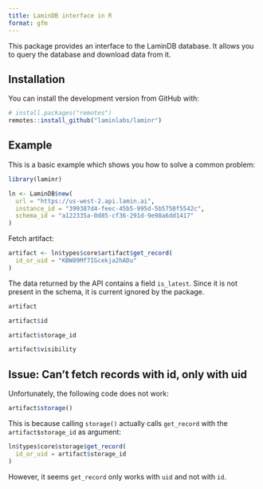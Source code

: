 ```yaml
---
title: LaminDB interface in R
format: gfm
---
```


This package provides an interface to the LaminDB database. It allows you to query the database and download data from it.

## Installation

You can install the development version from GitHub with:

```R
# install.packages("remotes")
remotes::install_github("laminlabs/laminr")
```

## Example

This is a basic example which shows you how to solve a common problem:

```r
library(laminr)

ln <- LaminDB$new(
  url = "https://us-west-2.api.lamin.ai",
  instance_id = "399387d4-feec-45b5-995d-5b5750f5542c",
  schema_id = "a122335a-0d85-cf36-291d-9e98a6dd1417"
)
```

Fetch artifact:
```r
artifact <- ln$types$core$artifact$get_record(
  id_or_uid = "KBW89Mf7IGcekja2hADu"
)
```

:::{.callout-note}
The data returned by the API contains a field `is_latest`. Since it is not present in the schema, it is current ignored by the package.
:::


```r
artifact

artifact$id

artifact$storage_id

artifact$visibility
```

## Issue: Can't fetch records with id, only with uid

Unfortunately, the following code does not work:

```r
artifact$storage()
```

This is because calling `storage()` actually calls `get_record` with the `artifact$storage_id` as argument:

```r
ln$types$core$storage$get_record(
  id_or_uid = artifact$storage_id
)
```

However, it seems `get_record` only works with `uid` and not with `id`. 


<!--
### `fields_metadata` contains entries for other models

...

### `fields_metadata` contains duplicate entries

core.run contains duplicate field 'id'

```r
fields <- 
  ln$.__enclos_env__$private$schemas[["core"]][["run"]] %>%
  .$fields_metadata %>%
  unname() %>%
  dynutils::list_as_tibble() %>%
  filter(model_name == "run") %>%
  filter(!is.na(column))

fields %>% filter(column == "id")
```
-->